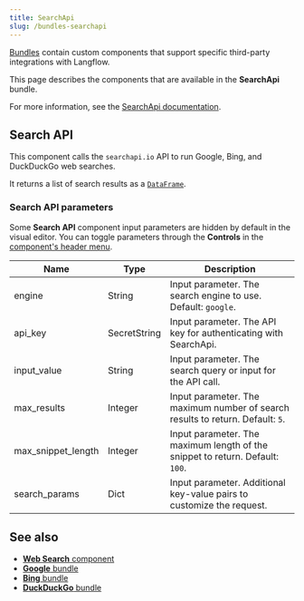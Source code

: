 ```yaml
---
title: SearchApi
slug: /bundles-searchapi
---
```



[Bundles](/components-bundle-components) contain custom components that support specific third-party integrations with Langflow.

This page describes the components that are available in the **SearchApi** bundle.

For more information, see the [SearchApi documentation](https://www.searchapi.io/docs/google).

## Search API

This component calls the `searchapi.io` API to run Google, Bing, and DuckDuckGo web searches.

It returns a list of search results as a [`DataFrame`](/data-types#dataframe).

### Search API parameters

Some **Search API** component input parameters are hidden by default in the visual editor.
You can toggle parameters through the <Icon name="SlidersHorizontal" aria-hidden="true"/> **Controls** in the [component's header menu](/concepts-components#component-menus).

| Name | Type | Description |
|------|------|-------------|
| engine | String | Input parameter. The search engine to use. Default: `google`. |
| api_key | SecretString | Input parameter. The API key for authenticating with SearchApi. |
| input_value | String | Input parameter. The search query or input for the API call. |
| max_results | Integer | Input parameter. The maximum number of search results to return. Default: `5`. |
| max_snippet_length | Integer | Input parameter. The maximum length of the snippet to return. Default: `100`. |
| search_params | Dict | Input parameter. Additional key-value pairs to customize the request. |

## See also

* [**Web Search** component](/components-data#web-search)
* [**Google** bundle](/bundles-google)
* [**Bing** bundle](/bundles-bing)
* [**DuckDuckGo** bundle](/bundles-duckduckgo)